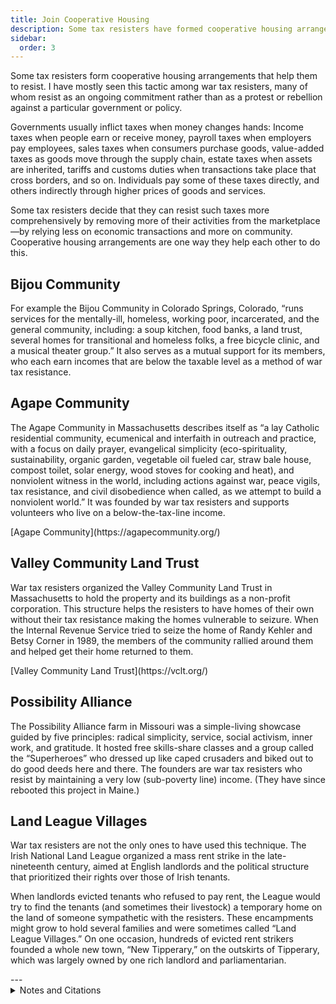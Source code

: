 ```yaml
---
title: Join Cooperative Housing
description: Some tax resisters have formed cooperative housing arrangements that help them to resist.
sidebar:
  order: 3
---
```


Some tax resisters form cooperative housing arrangements that help them to resist.
I have mostly seen this tactic among war tax resisters, many of whom resist as an ongoing commitment rather than as a protest or rebellion against a particular government or policy.

Governments usually inflict taxes when money changes hands:
Income taxes when people earn or receive money, payroll taxes when employers pay employees, sales taxes when consumers purchase goods, value-added taxes as goods move through the supply chain, estate taxes when assets are inherited, tariffs and customs duties when transactions take place that cross borders, and so on.
Individuals pay some of these taxes directly, and others indirectly through higher prices of goods and services.

Some tax resisters decide that they can resist such taxes more comprehensively by removing more of their activities from the marketplace—by relying less on economic transactions and more on community.
Cooperative housing arrangements are one way they help each other to do this.

## <Badge text="Example" size="medium" /> Bijou Community

For example the Bijou Community in Colorado Springs, Colorado, “runs services for the mentally-ill, homeless, working poor, incarcerated, and the general community, including: a soup kitchen, food banks, a land trust, several homes for transitional and homeless folks, a free bicycle clinic, and a musical theater group.”
It also serves as a mutual support for its members, who each earn incomes that are below the taxable level as a method of war tax resistance.

## <Badge text="Example" size="medium" /> Agape Community

The Agape Community in Massachusetts describes itself as “a lay Catholic residential community, ecumenical and interfaith in outreach and practice, with a focus on daily prayer, evangelical simplicity (eco-spirituality, sustainability, organic garden, vegetable oil fueled car, straw bale house, compost toilet, solar energy, wood stoves for cooking and heat), and nonviolent witness in the world, including actions against war, peace vigils, tax resistance, and civil disobedience when called, as we attempt to build a nonviolent world.”
It was founded by war tax resisters and supports volunteers who live on a below-the-tax-line income.

<Aside type="tip" title="Links">
[Agape Community](https://agapecommunity.org/)
</Aside>

## <Badge text="Example" size="medium" /> Valley Community Land Trust

War tax resisters organized the Valley Community Land Trust in Massachusetts to hold the property and its buildings as a non-profit corporation.
This structure helps the resisters to have homes of their own without their tax resistance making the homes vulnerable to seizure.
When the Internal Revenue Service tried to seize the home of Randy Kehler and Betsy Corner in 1989, the members of the community rallied around them and helped get their home returned to them.

<Aside type="tip" title="Links">
[Valley Community Land Trust](https://vclt.org/)
</Aside>

## <Badge text="Example" size="medium" /> Possibility Alliance

The Possibility Alliance farm in Missouri was a simple-living showcase guided by five principles: radical simplicity, service, social activism, inner work, and gratitude.
It hosted free skills-share classes and a group called the “Superheroes” who dressed up like caped crusaders and biked out to do good deeds here and there.
The founders are war tax resisters who resist by maintaining a very low (sub-poverty line) income.
(They have since rebooted this project in Maine.)

## <Badge text="Example" size="medium" /> Land League Villages

War tax resisters are not the only ones to have used this technique.
The Irish National Land League organized a mass rent strike in the late-nineteenth century, aimed at English landlords and the political structure that prioritized their rights over those of Irish tenants.

When landlords evicted tenants who refused to pay rent, the League would try to find the tenants (and sometimes their livestock) a temporary home on the land of someone sympathetic with the resisters.
These encampments might grow to hold several families and were sometimes called “Land League Villages.”
On one occasion, hundreds of evicted rent strikers founded a whole new town, “New Tipperary,” on the outskirts of Tipperary, which was largely owned by one rich landlord and parliamentarian.

<Aside type="wikipedia" title="Wikipedia">
  <WikipediaBadge title="Housing cooperative" />
  <WikipediaBadge title="Irish National Land League" />
</Aside>
---

<details>
<summary>Notes and Citations</summary>

* Weismann, Eric [“Non-Violence”](http://www.zcommunications.org/non-violence-by-evan-weissman) <i>ZNet</i> 3 April 2005
* [“About Us—Agape Community”](http://www.agapecommunity.org/AboutUs/tabid/56/Default.aspx)
* Gee, Rick [“The Great Anti-War Films: An Act of Conscience”](https://www.lewrockwell.com/2002/01/rick-gee/the-great-anti-war-films-an-act-of-conscience/) <i>LewRockwell.com</i> 30 January 2002
* Steyaert, Karl [“Compassionate Justice & Compassionate Communities”](https://embracingmystery.blogspot.com/2010/03/having-been-in-asia-and-europe-for-year.html) <i>Embracing Mystery</i> 5 March 2010
* [“Opening New Tipperary”](https://fultonhistory.com/Newspaper%205/Rochester%20NY%20Democrat%20Chronicle/Rochester%20NY%20Democrat%20Chronicle%201890/%20Rochester%20NY%20Democrat%20Chronicle%201890%20-%202136.PDF) <i>[Rochester, N.Y.] Democrat Chronicle</i> 14 April 1890, p. 1

</details>
